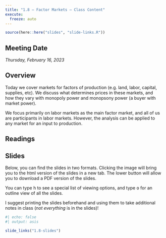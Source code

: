 ```yaml
---
title: "1.8 — Factor Markets — Class Content"
execute:
  freeze: auto
---
```


```r
source(here::here("slides", "slide-links.R"))
```

::: {.callout-note appearance=minimal}
# Meeting Date
*Thursday, February 16, 2023*
:::

<!--::: callout-warning
# Upcoming Assignment
Please complete the [preliminary survey](/assignments/00-preliminary-survey.qmd) by next class.
:::-->

## <i class="fas fa-info-circle fa-lg"></i> Overview

Today we cover markets for factors of production (e.g. land, labor, capital, supplies, etc). We discuss what determines prices in these markets, and how they vary with monopoly power and monopsony power (a buyer with market power).

We focus primarily on labor markets as the main factor market, and all of us are participants in labor markets. However, the analysis can be applied to any market for an input to production.

## <i class="fas fa-book-reader fa-lg"></i> Readings

## <i class="fas fa-chalkboard-teacher"></i> Slides

Below, you can find the slides in two formats. Clicking the image will bring you to the html version of the slides in a new tab. The lower button will allow you to download a PDF version of the slides. 

::: callout-tip
You can type <kbd>h</kbd> to see a special list of viewing options, and type <kbd>o</kbd> for an outline view of all the slides.
:::

I suggest printing the slides beforehand and using them to take additional notes in class (*not everything* is in the slides)!

```r
#| echo: false
#| output: asis

slide_links("1.8-slides")
```